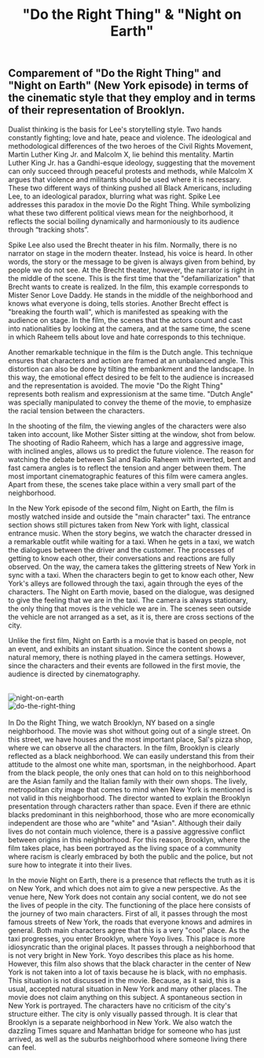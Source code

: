 ﻿---
title: '"Do the Right Thing" & "Night on Earth"'
publishedAt: '2020-03-22'
summary: 'This is the summary of our blog post! This is the summary of our blog post! This is the summary of our blog post!'
---

## **Comparement of "Do the Right Thing" and "Night on Earth" (New York episode) in terms of the cinematic style that they employ and in terms of their representation of Brooklyn.**

Dualist thinking is the basis for Lee's storytelling style. Two hands constantly fighting; love and hate, peace and violence. The ideological and methodological differences of the two heroes of the Civil Rights Movement, Martin Luther King Jr. and Malcolm X, lie behind this mentality. Martin Luther King Jr. has a Gandhi-esque ideology, suggesting that the movement can only succeed through peaceful protests and methods, while Malcolm X argues that violence and militants should be used where it is necessary. These two different ways of thinking pushed all Black Americans, including Lee, to an ideological paradox, blurring what was right. Spike Lee addresses this paradox in the movie Do the Right Thing. While symbolizing what these two different political views mean for the neighborhood, it reflects the social boiling dynamically and harmoniously to its audience through “tracking shots”.

Spike Lee also used the Brecht theater in his film. Normally, there is no narrator on stage in the modern theater. Instead, his voice is heard. In other words, the story or the message to be given is always given from behind, by people we do not see. At the Brecht theater, however, the narrator is right in the middle of the scene. This is the first time that the "defamiliarization" that Brecht wants to create is realized. In the film, this example corresponds to Mister Senor Love Daddy. He stands in the middle of the neighborhood and knows what everyone is doing, tells stories. Another Brecht effect is "breaking the fourth wall", which is manifested as speaking with the audience on stage. In the film, the scenes that the actors count and cast into nationalities by looking at the camera, and at the same time, the scene in which Raheem tells about love and hate corresponds to this technique.

Another remarkable technique in the film is the Dutch angle. This technique ensures that characters and action are framed at an unbalanced angle. This distortion can also be done by tilting the embankment and the landscape. In this way, the emotional effect desired to be felt to the audience is increased and the representation is avoided. The movie "Do the Right Thing" represents both realism and expressionism at the same time. "Dutch Angle" was specially manipulated to convey the theme of the movie, to emphasize the racial tension between the characters.

In the shooting of the film, the viewing angles of the characters were also taken into account, like Mother Sister sitting at the window, shot from below. The shooting of Radio Raheem, which has a large and aggressive image, with inclined angles, allows us to predict the future violence. The reason for watching the debate between Sal and Radio Raheem with inverted, bent and fast camera angles is to reflect the tension and anger between them. The most important cinematographic features of this film were camera angles. Apart from these, the scenes take place within a very small part of the neighborhood.

In the New York episode of the second film, Night on Earth, the film is mostly watched inside and outside the "main character" taxi. The entrance section shows still pictures taken from New York with light, classical entrance music. When the story begins, we watch the character dressed in a remarkable outfit while waiting for a taxi. When he gets in a taxi, we watch the dialogues between the driver and the customer. The processes of getting to know each other, their conversations and reactions are fully observed. On the way, the camera takes the glittering streets of New York in sync with a taxi. When the characters begin to get to know each other, New York's alleys are followed through the taxi, again through the eyes of the characters. The Night on Earth movie, based on the dialogue, was designed to give the feeling that we are in the taxi. The camera is always stationary, the only thing that moves is the vehicle we are in. The scenes seen outside the vehicle are not arranged as a set, as it is, there are cross sections of the city.

Unlike the first film, Night on Earth is a movie that is based on people, not an event, and exhibits an instant situation. Since the content shows a natural memory, there is nothing played in the camera settings. However, since the characters and their events are followed in the first movie, the audience is directed by cinematography.

<br />
<div className="flex flex-col justify-center md:flex-row ">
  <div>
    <img
      src="/images/films/nightonearth.jpeg"
      alt="night-on-earth"
      style={{ height: '200px', marginRight: '30px' }}
    />
  </div>
  <div>
    <img
      src="/images/films/dotherightthing.jfif"
      alt="do-the-right-thing"
      style={{ height: '200px' }}
    />
  </div>
</div>
<br />
In Do the Right Thing, we watch Brooklyn, NY based on a single neighborhood. The
movie was shot without going out of a single street. On this street, we have houses
and the most important place, Sal's pizza shop, where we can observe all the characters.
In the film, Brooklyn is clearly reflected as a black neighborhood. We can easily
understand this from their attitude to the almost one white man, sportsman, in the
neighborhood. Apart from the black people, the only ones that can hold on to this
neighborhood are the Asian family and the Italian family with their own shops. The
lively, metropolitan city image that comes to mind when New York is mentioned is
not valid in this neighborhood. The director wanted to explain the Brooklyn presentation
through characters rather than space. Even if there are ethnic blacks predominant
in this neighborhood, those who are more economically independent are those who are
"white" and "Asian". Although their daily lives do not contain much violence, there
is a passive aggressive conflict between origins in this neighborhood. For this reason,
Brooklyn, where the film takes place, has been portrayed as the living space of a
community where racism is clearly embraced by both the public and the police, but
not sure how to integrate it into their lives.

In the movie Night on Earth, there is a presence that reflects the truth as it is on New York, and which does not aim to give a new perspective. As the venue here, New York does not contain any social content, we do not see the lives of people in the city. The functioning of the place here consists of the journey of two main characters. First of all, it passes through the most famous streets of New York, the roads that everyone knows and admires in general. Both main characters agree that this is a very "cool" place. As the taxi progresses, you enter Brooklyn, where Yoyo lives. This place is more idiosyncratic than the original places. It passes through a neighborhood that is not very bright in New York. Yoyo describes this place as his home. However, this film also shows that the black character in the center of New York is not taken into a lot of taxis because he is black, with no emphasis. This situation is not discussed in the movie. Because, as it said, this is a usual, accepted natural situation in New York and many other places. The movie does not claim anything on this subject. A spontaneous section in New York is portrayed. The characters have no criticism of the city's structure either. The city is only visually passed through. It is clear that Brooklyn is a separate neighborhood in New York. We also watch the dazzling Times square and Manhattan bridge for someone who has just arrived, as well as the suburbs neighborhood where someone living there can feel.
